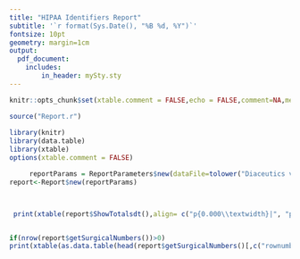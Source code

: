 ---
title: "HIPAA Identifiers Report"
subtitle: '`r format(Sys.Date(), "%B %d, %Y")`'
fontsize: 10pt
geometry: margin=1cm
output:
  pdf_document:
    includes:
        in_header: mySty.sty
---


```{r setup, include=FALSE}
knitr::opts_chunk$set(xtable.comment = FALSE,echo = FALSE,comment=NA,message=FALSE, warning=FALSE)
```



```{r cars,results="asis"}

source("Report.r")
     
library(knitr)
library(data.table)
library(xtable)
options(xtable.comment = FALSE)

     reportParams = ReportParameters$new(dataFile=tolower("Diaceutics v2_deid_061517.csv"), showOriginal = FALSE,extractedTextLength=90L, instancesToShow=100L, printInstances =FALSE,  wrapTextWidth=40L )
report<-Report$new(reportParams)



 print(xtable(report$ShowTotalsdt(),align= c("p{0.000\\textwidth}|", "p{0.39\\textwidth}|" ,"p{0.39\\textwidth}|")),include.rownames=FALSE)


if(nrow(report$getSurgicalNumbers())>0)
print(xtable(as.data.table(head(report$getSurgicalNumbers()[,c("rownumber","obfuscatedtext")],n=reportParams$instancesToShow))),include.rownames=FALSE)
  
 
```
\pagebreak

